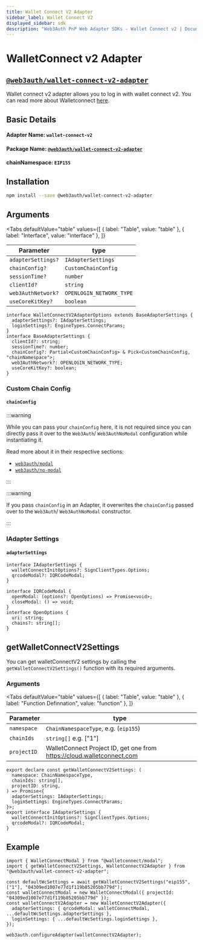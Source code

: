 ```yaml
---
title: Wallet Connect V2 Adapter
sidebar_label: Wallet Connect V2
displayed_sidebar: sdk
description: "Web3Auth PnP Web Adapter SDKs - Wallet Connect v2 | Documentation - Web3Auth"
---
```


# WalletConnect v2 Adapter


## [`@web3auth/wallet-connect-v2-adapter`](https://npmjs.com/package/@web3auth/wallet-connect-v2-adapter)

Wallet connect v2 adapter allows you to log in with wallet connect v2. You can read more about Walletconnect [here](https://docs.walletconnect.com/).

## Basic Details

#### Adapter Name: `wallet-connect-v2`

#### Package Name: [`@web3auth/wallet-connect-v2-adapter`](https://npmjs.com/package/@web3auth/wallet-connect-v2-adapter)

#### chainNamespace: `EIP155`

## Installation

```bash npm2yarn
npm install --save @web3auth/wallet-connect-v2-adapter
```

## Arguments

<Tabs
  defaultValue="table"
  values={[
    { label: "Table", value: "table" },
    { label: "Interface", value: "interface" },
  ]}
>

<TabItem value="table">

| Parameter          | type                     |
| ------------------ | ------------------------ |
| `adapterSettings?` | `IAdapterSettings`       |
| `chainConfig?`     | `CustomChainConfig`      |
| `sessionTime?`     | `number`                 |
| `clientId?`        | `string`                 |
| `web3AuthNetwork?` | `OPENLOGIN_NETWORK_TYPE` |
| `useCoreKitKey?`   | `boolean`                |

</TabItem>

<TabItem value="interface">

```tsx
interface WalletConnectV2AdapterOptions extends BaseAdapterSettings {
  adapterSettings?: IAdapterSettings;
  loginSettings?: EngineTypes.ConnectParams;
}
interface BaseAdapterSettings {
  clientId?: string;
  sessionTime?: number;
  chainConfig?: Partial<CustomChainConfig> & Pick<CustomChainConfig, "chainNamespace">;
  web3AuthNetwork?: OPENLOGIN_NETWORK_TYPE;
  useCoreKitKey?: boolean;
}
```

</TabItem>

</Tabs>

### Custom Chain Config

#### `chainConfig`

:::warning

While you can pass your `chainConfig` here, it is not required since you can directly pass it over to the `Web3Auth`/ `Web3AuthNoModal` configuration
while instantiating it.

Read more about it in their respective sections:

- [`web3auth/modal`](/sdk/pnp/web/modal/initialize#adding-a-custom-chain-configuration)
- [`web3auth/no-modal`](/sdk/pnp/web/no-modal/initialize#adding-a-custom-chain-configuration)

:::

:::warning

If you pass `chainConfig` in an Adapter, it overwrites the `chainConfig` passed over to the `Web3Auth`/ `Web3AuthNoModal` constructor.

:::

### IAdapter Settings

#### `adapterSettings`

```tsx
interface IAdapterSettings {
  walletConnectInitOptions?: SignClientTypes.Options;
  qrcodeModal?: IQRCodeModal;
}

interface IQRCodeModal {
  openModal: (options?: OpenOptions) => Promise<void>;
  closeModal: () => void;
}
interface OpenOptions {
  uri: string;
  chains?: string[];
}
```

## getWalletConnectV2Settings

You can get walletConnectV2 settings by calling the `getWalletConnectV2Settings()` function with its required arguments.

### Arguments

<Tabs
  defaultValue="table"
  values={[
    { label: "Table", value: "table" },
    { label: "Function Definnation", value: "function" },
  ]}
>

<TabItem value="table">

| Parameter   | type                                                                   |
| ----------- | ---------------------------------------------------------------------- |
| `namespace` | `ChainNamespaceType`, e.g. (`eip155`)                                  |
| `chainIds`  | `string[]` e.g. ["1"]                                                    |
| `projectID` | WalletConnect Project ID, get one from https://cloud.walletconnect.com |

</TabItem>

<TabItem value="function">

```tsx
export declare const getWalletConnectV2Settings: (
  namespace: ChainNamespaceType,
  chainIds: string[],
  projectID: string,
) => Promise<{
  adapterSettings: IAdapterSettings;
  loginSettings: EngineTypes.ConnectParams;
}>;
export interface IAdapterSettings {
  walletConnectInitOptions?: SignClientTypes.Options;
  qrcodeModal?: IQRCodeModal;
}
```

</TabItem>

</Tabs>

## Example

```tsx
import { WalletConnectModal } from "@walletconnect/modal";
import { getWalletConnectV2Settings, WalletConnectV2Adapter } from "@web3auth/wallet-connect-v2-adapter";

const defaultWcSettings = await getWalletConnectV2Settings("eip155", ["1"], "04309ed1007e77d1f119b85205bb779d");
const walletConnectModal = new WalletConnectModal({ projectId: "04309ed1007e77d1f119b85205bb779d" });
const walletConnectV2Adapter = new WalletConnectV2Adapter({
  adapterSettings: { qrcodeModal: walletConnectModal, ...defaultWcSettings.adapterSettings },
  loginSettings: { ...defaultWcSettings.loginSettings },
});

web3auth.configureAdapter(walletConnectV2Adapter);
```
